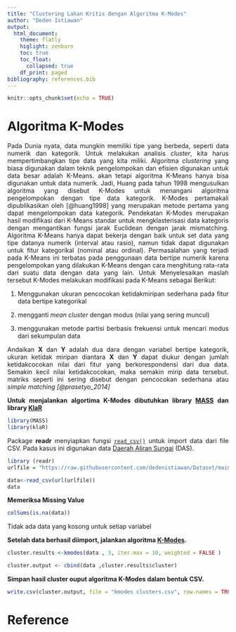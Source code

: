 ```yaml
---
title: "Clustering Lahan Kritis dengan Algoritma K-Modes"
author: "Deden Istiawan"
output: 
  html_document:
    theme: flatly
    higlight: zenburn
    toc: true
    toc_float:
      collapsed: true
    df_print: paged
bibliography: references.bib
---
```

<style>
body{
text-align: justify}
</style>

```r
knitr::opts_chunk$set(echo = TRUE)
```

# Algoritma K-Modes

Pada Dunia nyata, data mungkin memiliki tipe yang berbeda, seperti data numerik dan kategorik. Untuk melakukan analisis *cluster*, kita harus mempertimbangkan tipe data yang kita miliki. Algoritma *clustering* yang biasa digunakan dalam teknik pengelompokan dan efisien digunakan untuk data besar adalah K-Means. akan tetapi algoritma K-Means hanya bisa digunakan untuk data numerik. Jadi, Huang pada tahun 1998 mengusulkan algoritma yang disebut K-Modes untuk menangani algoritma pengelompokan dengan tipe data kategorik. K-Modes pertamakali dipublikasikan oleh [@huang1998] yang merupakan metode pertama yang dapat mengelompokan data kategorik. Pendekatan K-Modes merupakan hasil modifikasi dari K-Means standar untuk mengklasterisasi data kategoris dengan mengantikan fungsi jarak Euclidean dengan jarak mismatching. Algoritma K-Means hanya dapat bekerja dengan baik untuk set data yang tipe datanya numerik (interval atau rasio), namun tidak dapat digunakan untuk fitur kategorikal (nominal atau ordinal). Permasalahan yang terjadi pada K-Means ini terbatas pada penggunaan data bertipe numerik karena pengelompokan yang dilakukan K-Means dengan cara menghitung rata-rata dari suatu data dengan data yang lain. Untuk Menyelesaikan maslah tersebut K-Modes melakukan modifikasi pada K-Means sebagai Berikut:

1.  Menggunakan ukuran pencocokan ketidakmiripan sederhana pada fitur data bertipe kategorikal

2.  mengganti *mean cluster* dengan modus (nilai yang sering muncul)

3.  menggunakan metode partisi berbasis frekuensi untuk mencari modus dari sekumpulan data

Andaikan **X** dan **Y** adalah dua dara dengan variabel bertipe kategorik, ukuran ketidak miripan diantara **X** dan **Y** dapat diukur dengan jumlah ketidakcocokan nilai dari fitur yang berkorespondensi dari dua data. Semakin kecil nilai ketidakcocokan, maka semakin mirip data tersebut. matriks seperti ini sering disebut dengan pencocokan sederhana atau *simple matching [@prasetyo_2014]*

**Untuk menjalankan algortima K-Modes dibutuhkan library [MASS](https://rdrr.io/cran/MASS/) dan library [KlaR](https://rdrr.io/cran/klaR/)**

```r
library(MASS)
library(klaR)
```

Package **readr** menyiapkan fungsi [`read_csv()`](https://readr.tidyverse.org/reference/read_delim.html) untuk import data dari file CSV. Pada kasus ini digunakan data [Daerah Aliran Sungai](https://github.com/dedenistiawan/dataset) (DAS).

```r
library (readr)
urlfile = "https://raw.githubusercontent.com/dedenistiawan/Dataset/main/Dataset%20DAS.csv"

data<-read_csv(url(urlfile))
data
```

**Memeriksa Missing Value**

```r
colSums(is.na(data))
```

Tidak ada data yang kosong untuk setiap variabel

**Setelah data berhasil diimport, jalankan algoritma [K-Modes](https://www.rdocumentation.org/packages/klaR/versions/0.6-15/topics/kmodes).**

```r
cluster.results <-kmodes(data , 3, iter.max = 10, weighted = FALSE )

cluster.output <- cbind(data ,cluster.results$cluster)
```

**Simpan hasil cluster ouput algoritma K-Modes dalam bentuk CSV.**

```r
write.csv(cluster.output, file = "kmodes clusters.csv", row.names = TRUE)
```

# Reference
